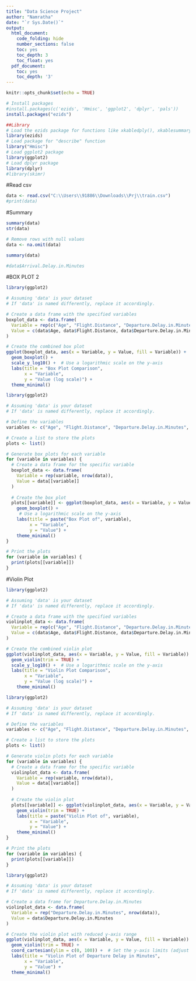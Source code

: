 ```yaml
---
title: "Data Science Project"
author: "Namratha"
date: "`r Sys.Date()`"
output:
  html_document:
    code_folding: hide
    number_sections: false
    toc: yes
    toc_depth: 3
    toc_float: yes
  pdf_document:
    toc: yes
    toc_depth: '3'
---
```


```r
knitr::opts_chunk$set(echo = TRUE)
```

```r
# Install packages
#install.packages(c('ezids', 'Hmisc', 'ggplot2', 'dplyr', 'pals'))
install.packages("ezids")
```

```r
##Library
# Load the ezids package for functions like xkabledply(), xkablesummary(), uzscale(), etc.
library(ezids)
# Load package for "describe" function
library("Hmisc")
# Load ggplot2 package
library(ggplot2)
# Load dplyr package
library(dplyr)
#library(skimr)
```

#Read csv

```r
data <- read.csv("C:\\Users\\91886\\Downloads\\Prj\\train.csv")
#print(data)
```

#Summary

```r
summary(data)
str(data)
```

```r




# Remove rows with null values
data <- na.omit(data)

summary(data)

```



```r
#data$Arrival.Delay.in.Minutes 
```
#BOX PLOT 2
```r
library(ggplot2)

# Assuming 'data' is your dataset
# If 'data' is named differently, replace it accordingly.

# Create a data frame with the specified variables
boxplot_data <- data.frame(
  Variable = rep(c("Age", "Flight.Distance", "Departure.Delay.in.Minutes","Arrival.Delay.in.Minutes"), each = nrow(data)),
  Value = c(data$Age, data$Flight.Distance, data$Departure.Delay.in.Minutes,data$Arrival.Delay.in.Minutes)
)

# Create the combined box plot
ggplot(boxplot_data, aes(x = Variable, y = Value, fill = Variable)) +
  geom_boxplot() +
  scale_y_log10() +  # Use a logarithmic scale on the y-axis
  labs(title = "Box Plot Comparison",
       x = "Variable",
       y = "Value (log scale)") +
  theme_minimal()

```
```R
library(ggplot2)

# Assuming 'data' is your dataset
# If 'data' is named differently, replace it accordingly.

# Define the variables
variables <- c("Age", "Flight.Distance", "Departure.Delay.in.Minutes", "Arrival.Delay.in.Minutes")

# Create a list to store the plots
plots <- list()

# Generate box plots for each variable
for (variable in variables) {
  # Create a data frame for the specific variable
  boxplot_data <- data.frame(
    Variable = rep(variable, nrow(data)),
    Value = data[[variable]]
  )
  
  # Create the box plot
  plots[[variable]] <- ggplot(boxplot_data, aes(x = Variable, y = Value, fill = Variable)) +
    geom_boxplot() +
     # Use a logarithmic scale on the y-axis
    labs(title = paste("Box Plot of", variable),
         x = "Variable",
         y = "Value") +
    theme_minimal()
}

# Print the plots
for (variable in variables) {
  print(plots[[variable]])
}


```
#Violin Plot
```r
library(ggplot2)

# Assuming 'data' is your dataset
# If 'data' is named differently, replace it accordingly.

# Create a data frame with the specified variables
violinplot_data <- data.frame(
  Variable = rep(c("Age", "Flight.Distance", "Departure.Delay.in.Minutes","Arrival.Delay.in.Minutes"), each = nrow(data)),
  Value = c(data$Age, data$Flight.Distance, data$Departure.Delay.in.Minutes,data$Arrival.Delay.in.Minutes)
)

# Create the combined violin plot
ggplot(violinplot_data, aes(x = Variable, y = Value, fill = Variable)) +
  geom_violin(trim = TRUE) +
  scale_y_log10() +  # Use a logarithmic scale on the y-axis
  labs(title = "Violin Plot Comparison",
       x = "Variable",
       y = "Value (log scale)") +
    theme_minimal()

```
```R
library(ggplot2)

# Assuming 'data' is your dataset
# If 'data' is named differently, replace it accordingly.

# Define the variables
variables <- c("Age", "Flight.Distance", "Departure.Delay.in.Minutes", "Arrival.Delay.in.Minutes")

# Create a list to store the plots
plots <- list()

# Generate violin plots for each variable
for (variable in variables) {
  # Create a data frame for the specific variable
  violinplot_data <- data.frame(
    Variable = rep(variable, nrow(data)),
    Value = data[[variable]]
  )
  
  # Create the violin plot
  plots[[variable]] <- ggplot(violinplot_data, aes(x = Variable, y = Value, fill = Variable)) +
    geom_violin(trim = TRUE) +
    labs(title = paste("Violin Plot of", variable),
         x = "Variable",
         y = "Value") +
    theme_minimal()
}

# Print the plots
for (variable in variables) {
  print(plots[[variable]])
}


```


```R
library(ggplot2)

# Assuming 'data' is your dataset
# If 'data' is named differently, replace it accordingly.

# Create a data frame for Departure.Delay.in.Minutes
violinplot_data <- data.frame(
  Variable = rep("Departure.Delay.in.Minutes", nrow(data)),
  Value = data$Departure.Delay.in.Minutes
)

# Create the violin plot with reduced y-axis range
ggplot(violinplot_data, aes(x = Variable, y = Value, fill = Variable)) +
  geom_violin(trim = TRUE) +
  coord_cartesian(ylim = c(0, 100)) +  # Set the y-axis limits (adjust as needed)
  labs(title = "Violin Plot of Departure Delay in Minutes",
       x = "Variable",
       y = "Value") +
  theme_minimal()


```
